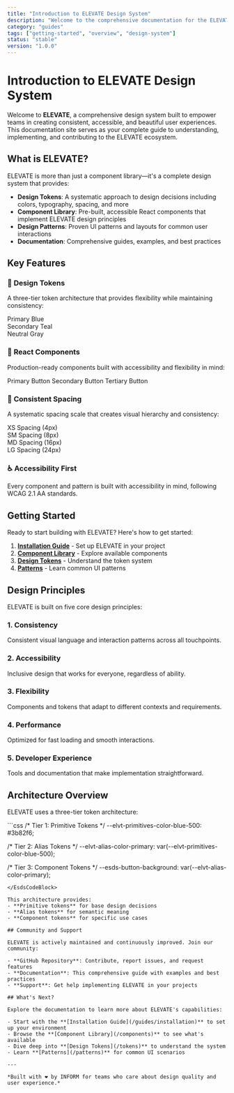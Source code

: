 ```yaml
---
title: "Introduction to ELEVATE Design System"
description: "Welcome to the comprehensive documentation for the ELEVATE Design System, your guide to building exceptional user experiences."
category: "guides"
tags: ["getting-started", "overview", "design-system"]
status: "stable"
version: "1.0.0"
---
```



# Introduction to ELEVATE Design System

<EsdsStatusBadge status="stable" />

Welcome to **ELEVATE**, a comprehensive design system built to empower teams in creating consistent, accessible, and beautiful user experiences. This documentation site serves as your complete guide to understanding, implementing, and contributing to the ELEVATE ecosystem.

## What is ELEVATE?

ELEVATE is more than just a component library—it's a complete design system that provides:

- **Design Tokens**: A systematic approach to design decisions including colors, typography, spacing, and more
- **Component Library**: Pre-built, accessible React components that implement ELEVATE design principles
- **Design Patterns**: Proven UI patterns and layouts for common user interactions
- **Documentation**: Comprehensive guides, examples, and best practices

## Key Features

### 🎨 **Design Tokens**
A three-tier token architecture that provides flexibility while maintaining consistency:

<EsdsLiveExample>
  <div style={{ 
    display: 'grid', 
    gridTemplateColumns: 'repeat(auto-fit, minmax(120px, 1fr))', 
    gap: '1rem',
    padding: '1rem'
  }}>
    <div style={{ 
      backgroundColor: 'var(--elvt-primitives-color-blue-500)', 
      height: '60px',
      borderRadius: '8px',
      display: 'flex',
      alignItems: 'center',
      justifyContent: 'center',
      color: 'white',
      fontSize: '12px'
    }}>
      Primary Blue
    </div>
    <div style={{ 
      backgroundColor: 'var(--elvt-primitives-color-teal-600)', 
      height: '60px',
      borderRadius: '8px',
      display: 'flex',
      alignItems: 'center',
      justifyContent: 'center',
      color: 'white',
      fontSize: '12px'
    }}>
      Secondary Teal
    </div>
    <div style={{ 
      backgroundColor: 'var(--elvt-primitives-color-gray-100)', 
      height: '60px',
      borderRadius: '8px',
      display: 'flex',
      alignItems: 'center',
      justifyContent: 'center',
      color: 'var(--elvt-primitives-color-gray-800)',
      fontSize: '12px'
    }}>
      Neutral Gray
    </div>
  </div>
</EsdsLiveExample>

### 🧩 **React Components**
Production-ready components built with accessibility and flexibility in mind:

<EsdsLiveExample>
  <div style={{ display: 'flex', gap: '1rem', flexWrap: 'wrap' }}>
    <elvt-button tone="primary">Primary Button</elvt-button>
    <elvt-button tone="secondary">Secondary Button</elvt-button>
    <elvt-button tone="tertiary">Tertiary Button</elvt-button>
  </div>
</EsdsLiveExample>

### 📐 **Consistent Spacing**
A systematic spacing scale that creates visual hierarchy and consistency:

<EsdsLiveExample>
  <div style={{ 
    display: 'flex', 
    flexDirection: 'column', 
    gap: '0.5rem',
    fontFamily: 'monospace',
    fontSize: '14px'
  }}>
    <div style={{ 
      backgroundColor: 'var(--elvt-primitives-color-blue-100)',
      padding: 'var(--elvt-primitives-spacing-xs)',
      borderRadius: '4px'
    }}>
      XS Spacing (4px)
    </div>
    <div style={{ 
      backgroundColor: 'var(--elvt-primitives-color-blue-100)',
      padding: 'var(--elvt-primitives-spacing-sm)',
      borderRadius: '4px'
    }}>
      SM Spacing (8px)
    </div>
    <div style={{ 
      backgroundColor: 'var(--elvt-primitives-color-blue-100)',
      padding: 'var(--elvt-primitives-spacing-md)',
      borderRadius: '4px'
    }}>
      MD Spacing (16px)
    </div>
    <div style={{ 
      backgroundColor: 'var(--elvt-primitives-color-blue-100)',
      padding: 'var(--elvt-primitives-spacing-lg)',
      borderRadius: '4px'
    }}>
      LG Spacing (24px)
    </div>
  </div>
</EsdsLiveExample>

### ♿ **Accessibility First**
Every component and pattern is built with accessibility in mind, following WCAG 2.1 AA standards.

## Getting Started

Ready to start building with ELEVATE? Here's how to get started:

1. **[Installation Guide](/guides/installation)** - Set up ELEVATE in your project
2. **[Component Library](/components/button)** - Explore available components
3. **[Design Tokens](/tokens/colors)** - Understand the token system
4. **[Patterns](/patterns/form-layouts)** - Learn common UI patterns

## Design Principles

ELEVATE is built on five core design principles:

### 1. **Consistency**
Consistent visual language and interaction patterns across all touchpoints.

### 2. **Accessibility**
Inclusive design that works for everyone, regardless of ability.

### 3. **Flexibility** 
Components and tokens that adapt to different contexts and requirements.

### 4. **Performance**
Optimized for fast loading and smooth interactions.

### 5. **Developer Experience**
Tools and documentation that make implementation straightforward.

## Architecture Overview

ELEVATE uses a three-tier token architecture:

<EsdsCodeBlock language="css">
```css
/* Tier 1: Primitive Tokens */
--elvt-primitives-color-blue-500: #3b82f6;

/* Tier 2: Alias Tokens */
--elvt-alias-color-primary: var(--elvt-primitives-color-blue-500);

/* Tier 3: Component Tokens */
--esds-button-background: var(--elvt-alias-color-primary);
```
</EsdsCodeBlock>

This architecture provides:
- **Primitive tokens** for base design decisions
- **Alias tokens** for semantic meaning
- **Component tokens** for specific use cases

## Community and Support

ELEVATE is actively maintained and continuously improved. Join our community:

- **GitHub Repository**: Contribute, report issues, and request features
- **Documentation**: This comprehensive guide with examples and best practices
- **Support**: Get help implementing ELEVATE in your projects

## What's Next?

Explore the documentation to learn more about ELEVATE's capabilities:

- Start with the **[Installation Guide](/guides/installation)** to set up your environment
- Browse the **[Component Library](/components)** to see what's available
- Dive deep into **[Design Tokens](/tokens)** to understand the system
- Learn **[Patterns](/patterns)** for common UI scenarios

---

*Built with ❤️ by INFORM for teams who care about design quality and user experience.*